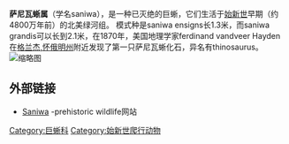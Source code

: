 {{Automatic taxobox
| fossil_range = [[始新世|始新世]], {{fossil range|48}}
| image = Saniwa ensidens.jpg
| image_caption = 保存在[[菲爾德自然史博物館|菲爾德自然史博物館]]的萨尼瓦蜥骸骨
| taxon = Saniwa
| authority = [[Joseph_Leidy|Leidy]], [[1870_in_paleontology|1870]]
| subdivision_ranks = 種
| subdivision =
* {{extinct}}''S. ensidens'' <small>Leidy, 1870 ([[Type_species|type]])</small>
* {{extinct}}?''S. orsmaelensis'' <small>Dollo, 1923</small>
| synonyms =
* ''Thinosaurus'' <small>[[Othniel_Charles_Marsh|Marsh]], 1872</small>
}}

'''萨尼瓦蜥属'''（学名saniwa），是一种已灭绝的巨蜥，它们生活于[[始新世|始新世]]早期（约4800万年前）的北美绿河组。
模式种是saniwa ensigns长1.3米，而saniwa grandis可以长到2.1米，在1870年，美国地理学家ferdinand  vandveer Hayden在[[格兰杰,怀俄明州|格兰杰,怀俄明州]]附近发现了第一只萨尼瓦蜥化石，异名有thinosaurus。
[[File:Saniwa_ensidens_head.jpg|缩略图]]

==外部链接==
*[http://www.prehistoric-wildlife.com/species/s/saniwa.html Saniwa] {{Wayback|url=http://www.prehistoric-wildlife.com/species/s/saniwa.html |date=20200702210635 }}-prehistoric wildlife网站
{{已滅絕有鱗目|V.}}
{{Taxonbar|from=Q3948438}}

[[Category:巨蜥科|Category:巨蜥科]]
[[Category:始新世爬行动物|Category:始新世爬行动物]]